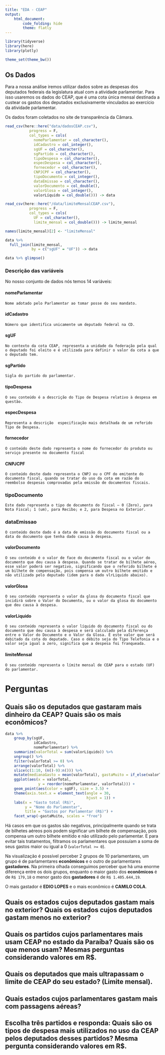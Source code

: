 ```yaml
---
title: "EDA - CEAP"
output:
    html_document:
        code_folding: hide
        theme: flatly
---
```

```r

library(tidyverse)
library(here)
library(plotly)

theme_set(theme_bw())

```

## Os Dados

Para a nossa análise iremos utilizar dados sobre as despesas dos deputados federais da legislatura atual com a atividade parlamentar. Para isso usaremos os dados do CEAP, que é uma cota única mensal destinada a custear os gastos dos deputados exclusivamente vinculados ao exercício da atividade parlamentar. 

Os dados foram coletados no site de transparência da Câmara. 

```r
read_csv(here::here("data/dadosCEAP.csv"),
           progress = F,
           col_types = cols(
             nomeParlamentar = col_character(),
             idCadastro = col_integer(),
             sgUF = col_character(),
             sgPartido = col_character(),
             tipoDespesa = col_character(),
             especDespesa = col_character(),
             fornecedor = col_character(),
             CNPJCPF = col_character(),
             tipoDocumento = col_integer(),
             dataEmissao = col_character(),
             valorDocumento = col_double(),
             valorGlosa = col_integer(),
             valorLíquido = col_double())) -> data

read_csv(here::here("/data/limiteMensalCEAP.csv"),
           progress = F,
           col_types = cols(
             UF = col_character(),
             limite_mensal = col_double())) -> limite_mensal

names(limite_mensal)[2] <- "limiteMensal"

data %>% 
  full_join(limite_mensal,
            by = c("sgUF" = "UF")) -> data
```

```r
data %>% glimpse()
```


### Descrição das variáveis

No nosso conjunto de dados nós temos 14 variáveis:

#### nomeParlamentar

```
Nome adotado pelo Parlamentar ao tomar posse do seu mandato.
```

#### idCadastro

```
Número que identifica unicamente um deputado federal na CD.
```

#### sgUF

```
No contexto da cota CEAP, representa a unidade da federação pela qual o deputado foi eleito e é utilizada para definir o valor da cota a que o deputado tem.
```

#### sgPartido

```
Sigla do partido do parlamentar.
```

#### tipoDespesa

```
O seu conteúdo é a descrição do Tipo de Despesa relativo à despesa em questão.
```

#### especDespesa

```
Representa a descrição  especificação mais detalhada de um referido Tipo de Despesa.
```

#### fornecedor

```
O conteúdo deste dado representa o nome do fornecedor do produto ou serviço presente no documento fiscal
```

#### CNPJCPF

```
O conteúdo deste dado representa o CNPJ ou o CPF do emitente do documento fiscal, quando se tratar do uso da cota em razão do reembolso despesas comprovadas pela emissão de documentos fiscais.
```

### tipoDocumento

```
Este dado representa o tipo de documento do fiscal – 0 (Zero), para Nota Fiscal; 1 (um), para Recibo; e 2, para Despesa no Exterior.
```

### dataEmissao

```
O conteúdo deste dado é a data de emissão do documento fiscal ou a data do documento que tenha dado causa à despesa.
```

#### valorDocumento

```
O seu conteúdo é o valor de face do documento fiscal ou o valor do documento que deu causa à despesa. Quando se tratar de bilhete aéreo, esse valor poderá ser negativo, significando que o referido bilhete é um bilhete de compensação, pois compensa um outro bilhete emitido e não utilizado pelo deputado (idem para o dado vlrLiquido abaixo).
```

#### valorGlosa

```
O seu conteúdo representa o valor da glosa do documento fiscal que incidirá sobre o Valor do Documento, ou o valor da glosa do documento que deu causa à despesa.
```

#### valorLiquido

```
O seu conteúdo representa o valor líquido do documento fiscal ou do documento que deu causa à despesa e será calculado pela diferença entre o Valor do Documento e o Valor da Glosa. É este valor que será debitado da cota do deputado. Caso o débito seja do Tipo Telefonia e o valor seja igual a zero, significa que a despesa foi franqueada.
```

#### limiteMensal

```
O seu conteúdo representa o límite mensal de CEAP para o estado (UF) do parlamentar.
```


# Perguntas 

## Quais são os deputados que gastaram mais dinheiro da CEAP? Quais são os mais econômicos?

```r
data %>%
    group_by(sgUF,
             idCadastro,
             nomeParlamentar) %>%
    summarize(valorTotal = sum(valorLíquido)) %>%
    ungroup() %>%
    filter(valorTotal >= 0) %>%
    arrange(valorTotal) %>% 
    slice(c(1:10, (n()-9):n())) %>%
    mutate(medianaGasto = mean(valorTotal), gastaMuito = if_else(valorTotal > medianaGasto, "Gastadores", "Econômicos")) %>% 
    ggplot(aes(x = valorTotal, 
               y = reorder(nomeParlamentar, valorTotal))) +
    geom_point(aes(color = sgUF), size = 3.5) +
    theme(axis.text.x = element_text(angle = 30,
                                     hjust = 1)) +
    labs(x = "Gasto total (R$)", 
         y = "Nome do Parlamentar",
         title = "Gastos por Parlamentar (R$)") +
    facet_wrap(~gastaMuito, scales = "free")
```

Há casos em que os gastos são negativos, principalmente quando se trata de bilhetes aéreos pois podem significar um bilhete de compensação, pois compensa um outro bilhete emitido e não utilizado pelo parlamentar. E para evitar tais tratamentos, filtramos os parlamentares que possuíam a soma de seus gastos maior ou igual a 0 (`valorTotal >= 0`). 

Na visualização é possível perceber 2 grupos de 10 parlamentares, um grupo é de parlamentares __econômicos__ e o outro de parlamentares __gastadores__. Na primeira olhada conseguimos perceber que há uma enorme diferença entre os dois grupos, enquanto o maior gasto dos __econômicos__ é de `R$ 179,18` o menor gasto dos __gastadores__ é de `R$ 1.405.644,19`. 

O mais gastador é __EDIO LOPES__ e o mais econômico é __CAMILO COLA__.

## Quais os estados cujos deputados gastam mais no exterior? Quais os estados cujos deputados gastam menos no exterior?

## Quais os partidos cujos parlamentares mais usam CEAP no estado da Paraíba? Quais são os que menos usam? Mesmas perguntas considerando valores em R$.

## Quais os deputados que mais ultrapassam o limite de CEAP do seu estado? (Limite mensal).

## Quais estados cujos parlamentares gastam mais com passagens aéreas?

## Escolha três partidos e responda: Quais são os tipos de despesa mais utilizados no uso da CEAP pelos deputados desses partidos? Mesma pergunta considerando valores em R$.